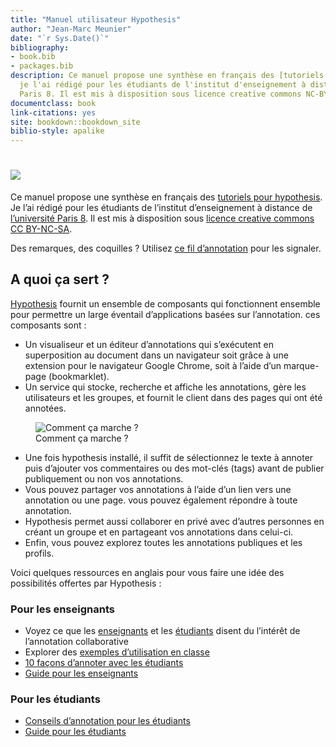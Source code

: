 ```yaml
--- 
title: "Manuel utilisateur Hypothesis"
author: "Jean-Marc Meunier"
date: "`r Sys.Date()`"
bibliography:
- book.bib
- packages.bib
description: Ce manuel propose une synthèse en français des [tutoriels pour hypothesis](https://web.hypothes.is/help-categories/tutorials/).
  je l'ai rédigé pour les étudiants de l'institut d'enseignement à distance de l'université
  Paris 8. Il est mis à disposition sous licence creative commons NC-BY-SA.
documentclass: book
link-citations: yes
site: bookdown::bookdown_site
biblio-style: apalike
---
```


# ![](img/hypothesislogomark.png) {-}

Ce manuel propose une synthèse en français des [tutoriels pour hypothesis](https://web.hypothes.is/help-categories/tutorials/). Je l'ai rédigé pour les étudiants de l'institut d'enseignement à distance de [l'université Paris 8](https://www.univ-paris8.fr/). Il est mis à disposition sous [licence creative commons CC BY-NC-SA](https://creativecommons.org/licenses/by-nc-sa/3.0/fr/). 

Des remarques, des coquilles ? Utilisez [ce fil d'annotation](https://hyp.is/go?url=https%3A%2F%2Fjmeunierp8.github.io%2FGuide-utilisateur-Hypothesis%2F&group=__world__) pour les signaler. 

## A quoi ça sert ? {-}

[Hypothesis](https://web.hypothes.is/) fournit un ensemble de composants qui fonctionnent ensemble pour permettre un large éventail d'applications basées sur l'annotation. ces composants sont : 

* Un visualiseur et un éditeur d'annotations qui s'exécutent en superposition au document dans un navigateur soit grâce à une extension pour le navigateur Google Chrome,  soit à l'aide d'un marque-page (bookmarklet).
* Un service qui stocke, recherche et affiche les annotations, gère les utilisateurs et les groupes, et fournit le client dans des pages qui ont été annotées.

![Comment ça marche ?](img/05@2x.png)

* Une fois hypothesis installé, il suffit de sélectionnez le texte à annoter puis d'ajouter vos commentaires ou des mot-clés (tags) avant de publier publiquement ou non vos annotations. 
* Vous pouvez partager vos annotations à l'aide d'un lien vers une annotation ou une page. vous pouvez également répondre à toute annotation.
* Hypothesis permet aussi collaborer en privé avec d'autres personnes en créant un groupe et en partageant vos annotations dans celui-ci. 
* Enfin, vous pouvez explorez toutes les annotations publiques et les profils.

Voici quelques ressources en anglais pour vous faire une idée des possibilités offertes par Hypothesis :

### Pour les enseignants{-}

* Voyez ce que les [enseignants](https://web.hypothes.is/teacher-testimonials/) et les [étudiants](https://web.hypothes.is/student-testimonials/) disent du l'intérêt de l'annotation collaborative
* Explorer des [exemples d'utilisation en classe](https://web.hypothes.is/examples-of-classroom-use/)
* [10 façons d'annoter avec les étudiants](https://web.hypothes.is/blog/back-to-school-with-annotation-10-ways-to-annotate-with-students/)
* [Guide pour les enseignants](https://web.hypothes.is/teacher-resource-guide/)

### Pour les étudiants{-}
* [Conseils d'annotation pour les étudiants](https://web.hypothes.is/annotation-tips-for-students/)
* [Guide pour les étudiants](https://web.hypothes.is/student-resource-guide/)


